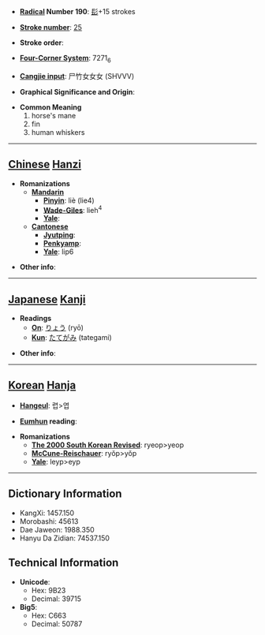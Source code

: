 * '''[[Wiktionary:Chinese radical index| Radical]] Number 190''': [[Wiktionary:Chinese radical index 髟|髟]]+15 strokes

* '''[[Wiktionary:Chinese total strokes index|Stroke number]]''': [[Wiktionary:Chinese total strokes index 25|25]]

* '''Stroke order''': 

* '''[[Wiktionary:Chinese four corner index|Four-Corner System]]''': 7271<sub>6</sub>

* '''[[Wiktionary:Chinese Cangjie index|Cangjie input]]''': 尸竹女女女 (SHVVV)

* '''Graphical Significance and Origin''': 

* '''Common Meaning'''
*#horse's mane
*# fin
*# human whiskers


----

== [[Chinese]] [[Hanzi]] ==

* '''Romanizations'''
** '''[[Mandarin]]'''
*** '''[[Pinyin]]''': liè (lie4)
*** '''[[Wade-Giles]]''': lieh<sup>4</sup>
*** '''[[Yale]]''': 
** '''[[Cantonese]]'''
*** '''[[Jyutping]]''':
*** '''[[Penkyamp]]''': 
*** '''[[Yale]]''': lip6

* '''Other info''': 

----

== [[Japanese]] [[Kanji]] ==

* '''Readings'''
** '''[[On]]''': [[りょう]] (ryō)
** '''[[Kun]]''': [[たてがみ]] (tategami)

* '''Other info''':  

----

== [[Korean]] [[Hanja]] ==

* '''[[Hangeul]]''': 렵>엽

* '''[[Eumhun]] reading''': 

* '''Romanizations'''
** '''[[The 2000 South Korean Revised Romanization|The 2000 South Korean Revised]]''': ryeop>yeop
** '''[[McCune-Reischauer]]''': ryŏp>yŏp
** '''[[Yale]]''': leyp>eyp

----

== Dictionary Information ==

* KangXi: 1457.150
* Morobashi: 45613
* Dae Jaweon: 1988.350
* Hanyu Da Zidian: 74537.150

== Technical Information ==

* '''Unicode''':
** Hex: 9B23
** Decimal: 39715
* '''Big5''':
** Hex: C663
** Decimal: 50787